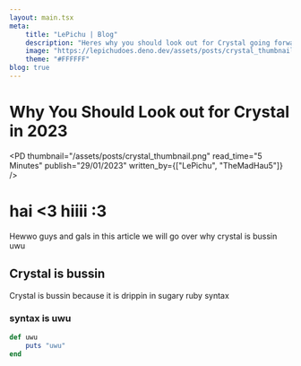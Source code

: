 ```yaml
---
layout: main.tsx
meta: 
    title: "LePichu | Blog"
    description: "Heres why you should look out for Crystal going forward in 2023."
    image: "https://lepichudoes.deno.dev/assets/posts/crystal_thumbnail.png"
    theme: "#FFFFFF"
blog: true
---
```


# Why You Should Look out for Crystal in 2023
<PD thumbnail="/assets/posts/crystal_thumbnail.png" read_time="5 Minutes" publish="29/01/2023" written_by={["LePichu", "TheMadHau5"]} />

# hai \<3 hiiii :3
Hewwo guys and gals in this article we will go over why crystal is bussin uwu

## Crystal is bussin
Crystal is bussin because it is drippin in sugary ruby syntax 

### syntax is uwu
```rb
def uwu 
    puts "uwu"
end
```